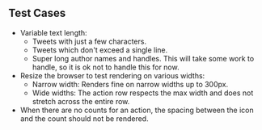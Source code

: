 ## Test Cases

- Variable text length:
  - Tweets with just a few characters.
  - Tweets which don't exceed a single line.
  - Super long author names and handles. This will take some work to handle, so it is ok not to handle this for now.
- Resize the browser to test rendering on various widths:
  - Narrow width: Renders fine on narrow widths up to 300px.
  - Wide widths: The action row respects the max width and does not stretch across the entire row.
- When there are no counts for an action, the spacing between the icon and the count should not be rendered.
